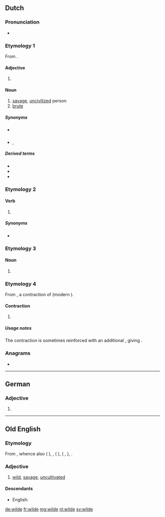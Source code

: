 {{also|Wilde}}
==Dutch==

===Pronunciation===
* {{audio|Nl-wilde.ogg|Audio|lang=nl}}

===Etymology 1===
From {{m|nl|wild}}.

====Adjective====
{{nl-adj-form}}

# {{nl-adj form of|infl|wild}}

====Noun====
{{nl-noun-adj}}

# [[savage]], [[uncivilized]] person
# [[brute]]

=====Synonyms=====
* {{sense|savage}} {{l|nl|wildeman}}
* {{sense|brute}} {{l|nl|bruut}}, {{l|nl|woesteling}}

=====Derived terms=====
* {{l|nl|halve wilde}}
* {{l|nl|wildenhorde}}
* {{l|nl|wildenras}}

===Etymology 2===

====Verb====
{{nl-verb-form}}

# {{nl-verb form of|n=sg|t=past|m=ind+subj|willen}}

=====Synonyms=====
* {{l|nl|wou}}

===Etymology 3===

====Noun====
{{nl-noun|f|-|-}}

# {{alternative form of|weelde|lang=nl}}

===Etymology 4===
From {{inh|nl|dum|wildi}}, a contraction of {{m|dum|[[wilt]] [[gi]]}} (modern {{m|nl|[[wilt]] [[gij]]}}).

====Contraction====
{{head|nl|contraction}}

# {{lb|nl|Brabantian}} {{contraction of|[[wilt]] [[gij]]|lang=nl}}

=====Usage notes=====
The contraction is sometimes reinforced with an additional {{m|nl|gij}}, giving {{m|nl||wilde gij}}.

===Anagrams===
* {{l|nl|dweil}}

----

==German==

===Adjective===
{{head|de|adjective form}}

# {{de-inflected form of|wild}}

----

==Old English==

===Etymology===
From {{inh|ang|gem-pro|*wilþijaz}}, whence also {{etyl|ofs|-}} {{m|ofs|wild}} ({{etyl|fy|-}} {{m|fy|wyld}}), {{etyl|osx|-}} {{m|osx|wildi}}, {{etyl|goh|-}} {{m|goh|wildi}} ({{etyl|de|-}} {{m|de|wild}}), {{etyl|non|-}} {{m|non|villr}} ({{etyl|no|-}} {{m|no|vill}}, {{etyl|is|-}} {{m|is|villtur}}), {{etyl|got|-}} {{m|got|𐍅𐌹𐌻𐌸𐌴𐌹𐍃}}.

===Adjective===
{{ang-adj}}

# [[wild]], [[savage]], [[uncultivated]]

====Descendants====
* English: {{l|en|wild}}

[[de:wilde]]
[[fr:wilde]]
[[mg:wilde]]
[[nl:wilde]]
[[sv:wilde]]
